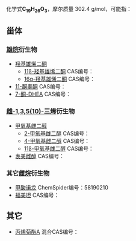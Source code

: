 {{DISPLAYTITLE:C<sub>19</sub>H<sub>26</sub>O<sub>3</sub>}}{{MolFormDisambigNav|C=19|H=26|O=3}}
化学式'''C<sub>19</sub>H<sub>26</sub>O<sub>3</sub>'''，摩尔质量 302.4 g/mol，可能指：
==甾体==
===[[雄烷|雄烷]]衍生物===
* [[羟基雄烯二酮|羟基雄烯二酮]]
** [[11β-羟基雄烯二酮|11β-羟基雄烯二酮]] CAS编号：{{CAS|382-44-5}}
** [[16α-羟基雄烯二酮|16α-羟基雄烯二酮]] CAS编号：{{CAS|63-02-5}}
* [[11-酮睾酮|11-酮睾酮]] CAS编号：{{CAS|53187-98-7}}
* [[7-酮-DHEA|7-酮-DHEA]]  CAS编号：{{CAS|566-19-8}}
===[[雌-1,3,5(10)-三烯|雌-1,3,5(10)-三烯]]衍生物===
* [[甲氧基雌二醇|甲氧基雌二醇]]
** [[2-甲氧基雌二醇|2-甲氧基雌二醇]] CAS编号：{{CAS|362-07-2}}
** [[4-甲氧基雌二醇|4-甲氧基雌二醇]] CAS编号：{{CAS|26788-23-8}}
** [[11β-甲氧基雌二醇|11β-甲氧基雌二醇]] CAS编号：{{CAS|21507-14-2}}
* [[表美雌醇|表美雌醇]]  CAS编号：{{CAS|7004-98-0}}
===其它[[雌烷|雌烷]]衍生物===
* [[甲酸诺龙|甲酸诺龙]] ChemSpider编号：58190210
* [[福美坦|福美坦]]  CAS编号：{{CAS|566-48-3}}
==其它==
* [[丙烯菊酯A|丙烯菊酯A]]  混合CAS编号：{{CAS|260359-57-5}}

{{MolFormDisambig}}
